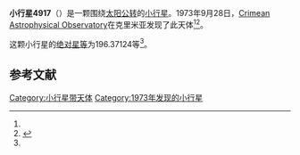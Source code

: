 {{Infobox planet
| bgcolour = #FFFFC0
| name = 4917 Yurilvovia
| symbol = 
| image = 
| caption = 
| discovery = yes
| discovery_ref = 
| discoverer = [[Crimean_Astrophysical_Observatory|Crimean Astrophysical Observatory]]
| discovery_site = [[克里米亚|克里米亚]] 
| discovered = 1973年9月28日
| designations = yes
| mp_name = 
| named_after = 
| alt_names = 1973 SC6/ 1955 SM2 / 1955 UH / 1964 TO1 / 1982 RD
| mp_category = [[主带小行星|主带小行星]]
| orbit_ref = <ref name="a">[http://ssd.jpl.nasa.gov/sbdb.cgi?sstr=4917 4917 Yurilvovia] {{Wayback|url=http://ssd.jpl.nasa.gov/sbdb.cgi?sstr=4917 |date=20201124011133 }}，小行星數據庫瀏覽器（JPL Small-Body Database Browser）－[[美国国家航空航天局|美国国家航空航天局]]喷气推进实验室</ref>
| epoch = 2456400.5 (2013年4月18日更新)
| aphelion = {{convert|3.0395230|AU|km|3|abbr=on|lk=out}}
| perihelion = {{convert|2.4455094|AU|km|3|abbr=on}}
| semimajor = {{convert|2.7425162|AU|km|3|abbr=on}}
| eccentricity = 0.1082972
| period = 1658.90774 [[日|日]]<br />4.54[[儒略年|儒略年]]
| avg_speed = 
| inclination = 3.70818
| asc_node = 180.72931
| mean_anomaly = 
| arg_peri = 196.37124
| satellites = 
| physical_characteristics = yes
| dimensions = 
| mass = 
| density = 
| surface_grav = 
| escape_velocity = 
| sidereal_day = 
| axial_tilt = 
| pole_ecliptic_lat = 
| pole_ecliptic_lon = 
| albedo = 
| temperatures= 
| temp_name1 = 
| mean_temp_1 = 
| max_temp_1 = 
| temp_name2 = 
| max_temp_2 = 
| spectral_type = 
| abs_magnitude = 196.37124
}}

'''小行星4917'''（{{lang-en|4917 Yurilvovia}}）是一颗围绕[[太阳|太阳]][[公转|公转]]的[[小行星|小行星]]。1973年9月28日，[[Crimean_Astrophysical_Observatory|Crimean Astrophysical Observatory]]在克里米亚发现了此天体<ref name="a" /><ref>{{cite news|title=小行星列表|url=http://cfa-www.harvard.edu/iau/lists/NumberedMPs.txt|accessdate=2013-07-08|newspaper=哈佛大学|archive-date=2008-05-17|archive-url=https://web.archive.org/web/20080517010638/http://cfa-www.harvard.edu/iau/lists/NumberedMPs.txt|dead-url=no}}</ref>。

这颗小行星的[[绝对星等|绝对星等]]为196.37124等<ref name="a" />。

==参考文献==
{{reflist}}
{{Minor Planet Number|[[小行星4916|小行星4916]]|[[小行星4918|小行星4918]]}}

{{小天体}}

[[Category:小行星带天体|Category:小行星带天体]]
[[Category:1973年发现的小行星|Category:1973年发现的小行星]]

{{asteroid-stub}}